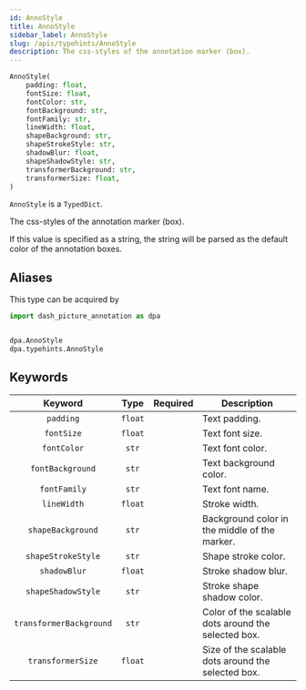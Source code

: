 ```yaml
---
id: AnnoStyle
title: AnnoStyle
sidebar_label: AnnoStyle
slug: /apis/typehints/AnnoStyle
description: The css-styles of the annotation marker (box).
---
```



<APITopBar type="type" source="typehints.AnnoStyle" />

```python
AnnoStyle(
    padding: float,
    fontSize: float,
    fontColor: str,
    fontBackground: str,
    fontFamily: str,
    lineWidth: float,
    shapeBackground: str,
    shapeStrokeStyle: str,
    shadowBlur: float,
    shapeShadowStyle: str,
    transformerBackground: str,
    transformerSize: float,
)
```

`AnnoStyle` is a `TypedDict`.

The css-styles of the annotation marker (box).

If this value is specified as a string, the string will be parsed as the default
color of the annotation boxes.

## Aliases

This type can be acquired by

```python
import dash_picture_annotation as dpa


dpa.AnnoStyle
dpa.typehints.AnnoStyle
```

## Keywords

|         Keyword         |  Type   | Required | <center>Description</center>                        |
| :---------------------: | :-----: | :------: | :-------------------------------------------------- |
|        `padding`        | `float` |          | Text padding.                                       |
|       `fontSize`        | `float` |          | Text font size.                                     |
|       `fontColor`       |  `str`  |          | Text font color.                                    |
|    `fontBackground`     |  `str`  |          | Text background color.                              |
|      `fontFamily`       |  `str`  |          | Text font name.                                     |
|       `lineWidth`       | `float` |          | Stroke width.                                       |
|    `shapeBackground`    |  `str`  |          | Background color in the middle of the marker.       |
|   `shapeStrokeStyle`    |  `str`  |          | Shape stroke color.                                 |
|      `shadowBlur`       | `float` |          | Stroke shadow blur.                                 |
|   `shapeShadowStyle`    |  `str`  |          | Stroke shape shadow color.                          |
| `transformerBackground` |  `str`  |          | Color of the scalable dots around the selected box. |
|    `transformerSize`    | `float` |          | Size of the scalable dots around the selected box.  |
